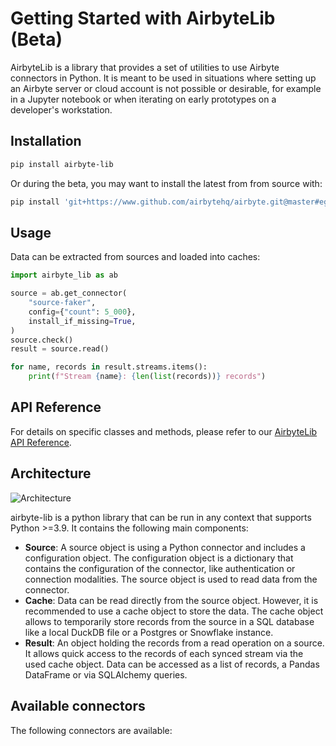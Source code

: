 
# Getting Started with AirbyteLib (Beta)

AirbyteLib is a library that provides a set of utilities to use Airbyte connectors in Python. It is meant to be used in situations where setting up an Airbyte server or cloud account is not possible or desirable, for example in a Jupyter notebook or when iterating on early prototypes on a developer's workstation.

## Installation

```bash
pip install airbyte-lib
```

Or during the beta, you may want to install the latest from from source with:

```bash
pip install 'git+https://www.github.com/airbytehq/airbyte.git@master#egg=airbyte-lib&subdirectory=airbyte-lib'
```

## Usage

Data can be extracted from sources and loaded into caches:

```python
import airbyte_lib as ab

source = ab.get_connector(
    "source-faker",
    config={"count": 5_000},
    install_if_missing=True,
)
source.check()
result = source.read()

for name, records in result.streams.items():
    print(f"Stream {name}: {len(list(records))} records")
```

## API Reference

For details on specific classes and methods, please refer to our [AirbyteLib API Reference](./reference).

## Architecture

[comment]: <> (Edit under https://docs.google.com/drawings/d/1M7ti2D4ha6cEtPnk04RLp1SSh3au4dRJsLupnGPigHQ/edit?usp=sharing)

![Architecture](../../assets/docs/airbyte-lib-high-level-architecture.svg)

airbyte-lib is a python library that can be run in any context that supports Python >=3.9. It contains the following main components:
* **Source**: A source object is using a Python connector and includes a configuration object. The configuration object is a dictionary that contains the configuration of the connector, like authentication or connection modalities. The source object is used to read data from the connector.
* **Cache**: Data can be read directly from the source object. However, it is recommended to use a cache object to store the data. The cache object allows to temporarily store records from the source in a SQL database like a local DuckDB file or a Postgres or Snowflake instance.
* **Result**: An object holding the records from a read operation on a source. It allows quick access to the records of each synced stream via the used cache object. Data can be accessed as a list of records, a Pandas DataFrame or via SQLAlchemy queries.

## Available connectors

The following connectors are available:

<AirbyteLibConnectors />
